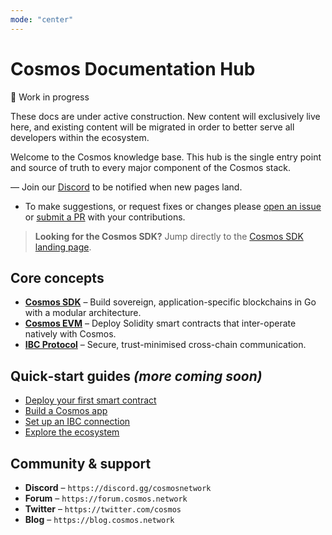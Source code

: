```yaml
---
mode: "center"
---
```


# Cosmos Documentation Hub

<Warning>
🚧 Work in progress

These docs are under active construction. New content will exclusively live here, and existing content will be migrated in order to better serve all developers within the ecosystem.
</Warning>

Welcome to the Cosmos knowledge base. This hub is the single entry point and source of truth to every major component of the Cosmos stack.

— Join our [Discord](https://discord.gg/cosmosnetwork) to be notified when new pages land.
- To make suggestions, or request fixes or changes please [open an issue](https://github.com/cosmos/docs/issues/new) or [submit a PR](https://github.com/cosmos/docs/compare) with your contributions.

> **Looking for the Cosmos SDK?** Jump directly to the [Cosmos SDK landing page](./sdk/).

## Core concepts

- **[Cosmos SDK](./sdk/)** – Build sovereign, application-specific blockchains in Go with a modular architecture.
- **[Cosmos EVM](./evm/)** – Deploy Solidity smart contracts that inter-operate natively with Cosmos.
- **[IBC Protocol](./ibc/)** – Secure, trust-minimised cross-chain communication.

## Quick‑start guides *(more coming soon)*

* [Deploy your first smart contract](./evm/quickstart)
* [Build a Cosmos app](./sdk/quickstart)
* [Set up an IBC connection](./ibc/quickstart)
* [Explore the ecosystem](./ecosystem)

## Community & support

* **Discord** – `https://discord.gg/cosmosnetwork`
* **Forum** – `https://forum.cosmos.network`
* **Twitter** – `https://twitter.com/cosmos`
* **Blog** – `https://blog.cosmos.network`


